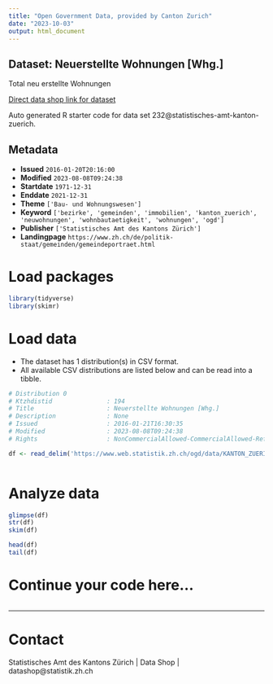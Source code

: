 ```yaml
---
title: "Open Government Data, provided by Canton Zurich"
date: "2023-10-03"
output: html_document
---
```


## Dataset: Neuerstellte Wohnungen [Whg.]

Total neu erstellte Wohnungen

[Direct data shop link for dataset](https://www.zh.ch/de/politik-staat/statistik-daten/datenkatalog.html#/datasets/232@statistisches-amt-kanton-zuerich)

Auto generated R starter code for data set 232@statistisches-amt-kanton-zuerich.

## Metadata

- **Issued** `2016-01-20T20:16:00`
- **Modified** `2023-08-08T09:24:38`
- **Startdate** `1971-12-31`
- **Enddate** `2021-12-31`
- **Theme** `['Bau- und Wohnungswesen']`
- **Keyword** `['bezirke', 'gemeinden', 'immobilien', 'kanton_zuerich', 'neuwohnungen', 'wohnbautaetigkeit', 'wohnungen', 'ogd']`
- **Publisher** `['Statistisches Amt des Kantons Zürich']`
- **Landingpage** `https://www.zh.ch/de/politik-staat/gemeinden/gemeindeportraet.html`


# Load packages

```r

library(tidyverse)
library(skimr)

```

# Load data

-   The dataset has 1 distribution(s) in CSV format.
-   All available CSV distributions are listed below and can be read into a tibble.

```r

# Distribution 0
# Ktzhdistid               : 194
# Title                    : Neuerstellte Wohnungen [Whg.]
# Description              : None
# Issued                   : 2016-01-21T16:30:35
# Modified                 : 2023-08-08T09:24:38
# Rights                   : NonCommercialAllowed-CommercialAllowed-ReferenceRequired

df <- read_delim('https://www.web.statistik.zh.ch/ogd/data/KANTON_ZUERICH_370.csv')



```

# Analyze data

```r

glimpse(df)
str(df)
skim(df)

head(df)
tail(df)

```

# Continue your code here...

```r

```

------------------------------------------------------------------------

# Contact

Statistisches Amt des Kantons Zürich | Data Shop | datashop@statistik.zh.ch
